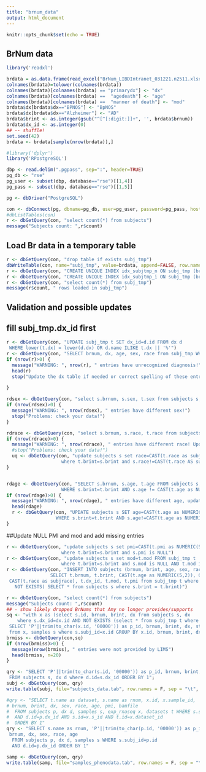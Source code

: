 ---
title: "brnum_data"
output: html_document
---

```{r setup, include=FALSE}
knitr::opts_chunk$set(echo = TRUE)
```

## BrNum data

```{r}
library('readxl')

```

```{r}
brdata = as.data.frame(read_excel("BrNum_LIBDIntranet_031221.n2511.xlsx"))
colnames(brdata)=tolower(colnames(brdata))
colnames(brdata)[colnames(brdata) == "primarydx"] <- "dx"
colnames(brdata)[colnames(brdata) ==  "agedeath"] <- "age"
colnames(brdata)[colnames(brdata) ==  "manner of death"] <- "mod"
brdata$dx[brdata$dx=="BPNOS"] <- "BpNOS"
brdata$dx[brdata$dx=="Alzheimer"] <- "AD"
brdata$brint <- as.integer(gsub("^[^[:digit:]]+", '', brdata$brnum))
brdata$dx_id <- as.integer(0)
## -- shuffle!
set.seed(42)
brdata <- brdata[sample(nrow(brdata)),]

```

```{r}
#library('dplyr')
library('RPostgreSQL')

dbp <- read.delim(".pgpass", sep=":", header=TRUE)
pg_db <- "rse"
pg_user <- subset(dbp, database=="rse")[[1,4]]
pg_pass <- subset(dbp, database=="rse")[[1,5]]

pg <- dbDriver("PostgreSQL")

con <- dbConnect(pg, dbname=pg_db, user=pg_user, password=pg_pass, host="gdebsrv")
#dbListTables(con)
r <- dbGetQuery(con, "select count(*) from subjects")
message("Subjects count: ",r$count)
```

## Load Br data in a temporary table
```{r}
r <- dbGetQuery(con, "drop table if exists subj_tmp")
dbWriteTable(con, name="subj_tmp", value=brdata, append=FALSE, row.names=FALSE, temporary=TRUE)
r <- dbGetQuery(con, "CREATE UNIQUE INDEX idx_subjtmp_n ON subj_tmp (brnum)")
r <- dbGetQuery(con, "CREATE UNIQUE INDEX idx_subjtmp_i ON subj_tmp (brint)")
r <- dbGetQuery(con, "select count(*) from subj_tmp")
message(r$count, " rows loaded in subj_tmp")
```
## Validation and possible updates
## fill subj_tmp.dx_id first
```{r}
r <- dbGetQuery(con, "UPDATE subj_tmp t SET dx_id=d.id FROM dx d 
 WHERE lower(t.dx) = lower(d.dx) OR d.name ILIKE t.dx || '%'")
r <- dbGetQuery(con, "SELECT brnum, dx, age, sex, race from subj_tmp WHERE dx_id=0")
if (nrow(r)>0) {
  message("WARNING: ", nrow(r), " entries have unrecognized diagnosis!")
  head(r)
  stop("Update the dx table if needed or correct spelling of these entries")
  
}
```


```{r}
rdsex <- dbGetQuery(con, "select s.brnum, s.sex, t.sex from subjects s, subj_tmp t where s.brint=t.brint and s.sex!=CAST(t.sex as subjsex)")
if (nrow(rdsex)>0) {
  message("WARNING: ", nrow(rdsex), " entries have different sex!")
  stop("Problems: check your data!")
}

rdrace <- dbGetQuery(con, "select s.brnum, s.race, t.race from subjects s, subj_tmp t where s.brnum=t.brnum and s.race!=CAST(t.race as subjrace)")
if (nrow(rdrace)>0) {
  message("WARNING: ", nrow(rdrace), " entries have different race! Updating..")
  #stop("Problems: check your data!")
  uq <- dbGetQuery(con, "update subjects s set race=CAST(t.race as subjrace) FROM subj_tmp t
                    where t.brint=s.brint and s.race!=CAST(t.race AS subjrace)")
}


rdage <- dbGetQuery(con, "SELECT s.brnum, s.age, t.age FROM subjects s, subj_tmp t 
                    WHERE s.brint=t.brint AND s.age != CAST(t.age as NUMERIC(5,2))")
if (nrow(rdage)>0) {
  message("WARNING: ", nrow(rdage), " entries have different age, updating..")
  head(rdage)
  r <- dbGetQuery(con, "UPDATE subjects s SET age=CAST(t.age as NUMERIC(5,2)) FROM subj_tmp t
                  WHERE s.brint=t.brint AND s.age!=CAST(t.age as NUMERIC(5,2))")
}


```

##Update NULL PMI and mod and add missing entries
```{r}
r <- dbGetQuery(con, "update subjects s set pmi=CAST(t.pmi as NUMERIC(5,1)) FROM subj_tmp t
                    where t.brint=s.brint and s.pmi is NULL")
r <- dbGetQuery(con, "update subjects s set mod=t.mod FROM subj_tmp t
                    where t.brint=s.brint and s.mod is NULL AND t.mod is not NULL")
r <- dbGetQuery(con, "INSERT INTO subjects (brnum, brint, age, sex, race, dx_id, mod, pmi)
                SELECT t.brnum, t.brint, CAST(t.age as NUMERIC(5,2)), CAST(t.sex as subjsex), 
 CAST(t.race as subjrace), t.dx_id, t.mod, t.pmi from subj_tmp t where 
   NOT EXISTS( SELECT * from subjects s where s.brint = t.brint)")
```

```{r}
r <- dbGetQuery(con, "select count(*) from subjects")
message("Subjects count: ",r$count)
## - show likely dropped BrNums that Amy no longer provides/supports
sq <- "with x as (select s.id, brnum, brint, dx from subjects s, dx 
    where s.dx_id=dx.id AND NOT EXISTS (select * from subj_tmp t where s.brint=t.brint))
 SELECT 'P'||trim(to_char(x.id, '00000')) as p_id, brnum, brint, dx, string_agg(s.name,',') as samples 
 from x, samples s where s.subj_id=x.id GROUP BY x.id, brnum, brint, dx"
brmiss <- dbGetQuery(con,sq)
if (nrow(brmiss)>0) {
  message(nrow(brmiss), " entries were not provided by LIMS")
  head(brmiss, n=20)
}
```
```{r}
qry <- "SELECT 'P'||trim(to_char(s.id, '00000')) as p_id, brnum, brint, dx, sex, race, age, mod, pmi 
 FROM subjects s, dx d where d.id=s.dx_id ORDER BY 1";
subj <- dbGetQuery(con, qry)
write.table(subj, file="subjects_data.tab", row.names = F, sep = "\t", quote=F)

#qry <- "SELECT t.name as dataset, s.name as rnum, x.id, x.sample_id, 'P'||trim(to_char(p.id, '00000')) as p_id, 
# brnum, brint, dx, sex, race, age, pmi, bamfile
#  FROM subjects p, dx d, samples s, exp_rnaseq x, datasets t WHERE s.subj_id=p.id 
#  AND d.id=p.dx_id AND s.id=x.s_id AND t.id=x.dataset_id
#  ORDER BY 1"
qry <- "SELECT s.name as rnum, 'P'||trim(to_char(p.id, '00000')) as p_id, 
 brnum, dx, sex, race, age
  FROM subjects p, dx d, samples s WHERE s.subj_id=p.id 
  AND d.id=p.dx_id ORDER BY 1"

samp <- dbGetQuery(con, qry)
write.table(samp, file="samples_phenodata.tab", row.names = F, sep = "\t", quote=F)

```




